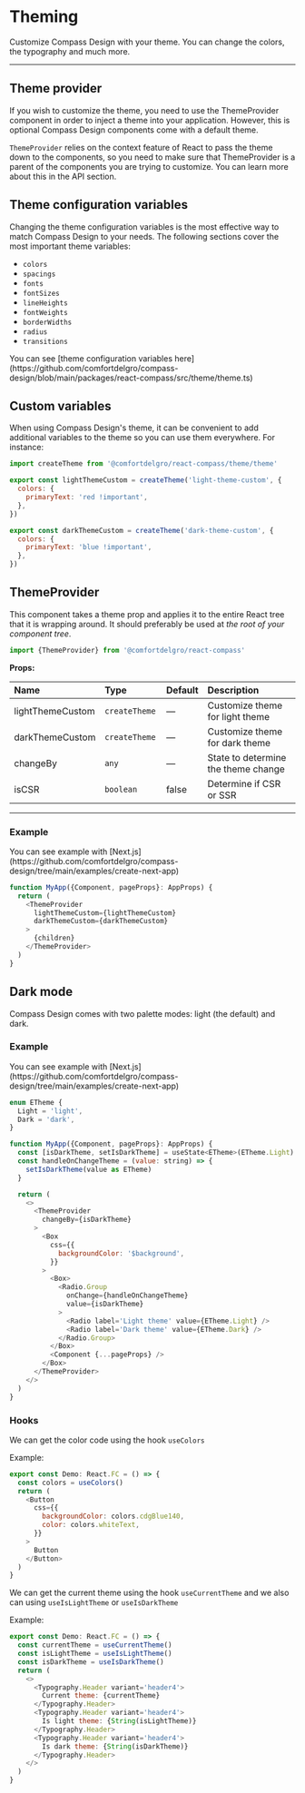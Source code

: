 
# Theming

Customize Compass Design with your theme. You can change the colors, the typography and much more.

---

## Theme provider

If you wish to customize the theme, you need to use the ThemeProvider component in order to inject a theme into your application. However, this is optional Compass Design components come with a default theme.

`ThemeProvider` relies on the context feature of React to pass the theme down to the components, so you need to make sure that ThemeProvider is a parent of the components you are trying to customize. You can learn more about this in the API section.

## Theme configuration variables

Changing the theme configuration variables is the most effective way to match Compass Design to your needs. The following sections cover the most important theme variables:

- `colors`
- `spacings`
- `fonts`
- `fontSizes`
- `lineHeights`
- `fontWeights`
- `borderWidths`
- `radius`
- `transitions`

<Callout>
  You can see [theme configuration variables
  here](https://github.com/comfortdelgro/compass-design/blob/main/packages/react-compass/src/theme/theme.ts)
</Callout>

## Custom variables

When using Compass Design's theme, it can be convenient to add additional variables to the theme so you can use them everywhere. For instance:

```js
import createTheme from '@comfortdelgro/react-compass/theme/theme'

export const lightThemeCustom = createTheme('light-theme-custom', {
  colors: {
    primaryText: 'red !important',
  },
})

export const darkThemeCustom = createTheme('dark-theme-custom', {
  colors: {
    primaryText: 'blue !important',
  },
})
```

## ThemeProvider

This component takes a theme prop and applies it to the entire React tree that it is wrapping around. It should preferably be used at _the root of your component tree_.

```js
import {ThemeProvider} from '@comfortdelgro/react-compass'
```

**Props:**

| Name             | Type           | Default | Description                         |
| :--------------- | :------------- | :------ | :---------------------------------- |
| lightThemeCustom | `createTheme`  | —       | Customize theme for light theme     |
| darkThemeCustom  | `createTheme ` | —       | Customize theme for dark theme      |
| changeBy         | `any`          | —       | State to determine the theme change |
| isCSR            | `boolean`      | false   | Determine if CSR or SSR             |

---

### Example

<Callout>
  You can see example with
  [Next.js](https://github.com/comfortdelgro/compass-design/tree/main/examples/create-next-app)
</Callout>

```js
function MyApp({Component, pageProps}: AppProps) {
  return (
    <ThemeProvider
      lightThemeCustom={lightThemeCustom}
      darkThemeCustom={darkThemeCustom}
    >
      {children}
    </ThemeProvider>
  )
}
```

## Dark mode

Compass Design comes with two palette modes: light (the default) and dark.

### Example

<Callout>
  You can see example with
  [Next.js](https://github.com/comfortdelgro/compass-design/tree/main/examples/create-next-app)
</Callout>

```js
enum ETheme {
  Light = 'light',
  Dark = 'dark',
}

function MyApp({Component, pageProps}: AppProps) {
  const [isDarkTheme, setIsDarkTheme] = useState<ETheme>(ETheme.Light)
  const handleOnChangeTheme = (value: string) => {
    setIsDarkTheme(value as ETheme)
  }

  return (
    <>
      <ThemeProvider
        changeBy={isDarkTheme}
      >
        <Box
          css={{
            backgroundColor: '$background',
          }}
        >
          <Box>
            <Radio.Group
              onChange={handleOnChangeTheme}
              value={isDarkTheme}
            >
              <Radio label='Light theme' value={ETheme.Light} />
              <Radio label='Dark theme' value={ETheme.Dark} />
            </Radio.Group>
          </Box>
          <Component {...pageProps} />
        </Box>
      </ThemeProvider>
    </>
  )
}
```

### Hooks

We can get the color code using the hook `useColors`

Example:

```js
export const Demo: React.FC = () => {
  const colors = useColors()
  return (
    <Button
      css={{
        backgroundColor: colors.cdgBlue140,
        color: colors.whiteText,
      }}
    >
      Button
    </Button>
  )
}
```

We can get the current theme using the hook `useCurrentTheme` and we also can using `useIsLightTheme` or `useIsDarkTheme`

Example:

```js
export const Demo: React.FC = () => {
  const currentTheme = useCurrentTheme()
  const isLightTheme = useIsLightTheme()
  const isDarkTheme = useIsDarkTheme()
  return (
    <>
      <Typography.Header variant='header4'>
        Current theme: {currentTheme}
      </Typography.Header>
      <Typography.Header variant='header4'>
        Is light theme: {String(isLightTheme)}
      </Typography.Header>
      <Typography.Header variant='header4'>
        Is dark theme: {String(isDarkTheme)}
      </Typography.Header>
    </>
  )
}
```
